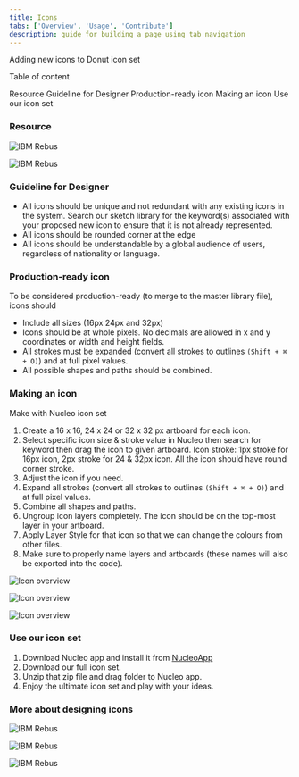 ```yaml
---
title: Icons
tabs: ['Overview', 'Usage', 'Contribute']
description: guide for building a page using tab navigation
---
```


<PageDescription>

Adding new icons to Donut icon set

</PageDescription>

Table of content

<AnchorLinks>
  <AnchorLink>Resource</AnchorLink>
  <AnchorLink>Guideline for Designer</AnchorLink>
  <AnchorLink>Production-ready icon</AnchorLink>
  <AnchorLink>Making an icon</AnchorLink>
  <AnchorLink>Use our icon set</AnchorLink>
</AnchorLinks>

### Resource

<Row className="resource-card-group">
<Column colMd={4} colLg={4} noGutterSm>
    <ResourceCard
      subTitle="Icon Manager"
      title="Nucleo App"
      aspectRatio="2:1"
      href="https://nucleoapp.com/"
      >

![IBM Rebus](../images/sketch-icon.png)

  </ResourceCard>
</Column>
<Column colMd={4} colLg={4} noGutterSm>
    <ResourceCard
      subTitle="All icons"
      title="Full icon set"
      actionIcon="download"
      aspectRatio="2:1"
      href="https://drive.google.com/file/d/1K5H5ggSIWgO6NG7qIkyaSQX_GZhNSm-U/view"
      >

![IBM Rebus](../images/sketch-icon.png)

  </ResourceCard>
</Column>
</Row>


### Guideline for Designer
- All icons should be unique and not redundant with any existing icons in the system. Search our sketch library for the keyword(s) associated with your proposed new icon to ensure that it is not already represented.
- All icons should be rounded corner at the edge
- All icons should be understandable by a global audience of users, regardless of nationality or language.

### Production-ready icon

To be considered production-ready (to merge to the master library file), icons should

- Include all sizes (16px 24px and 32px)
- Icons should be at whole pixels. No decimals are allowed in x and y coordinates or width and height fields.
- All strokes must be expanded (convert all strokes to outlines `(Shift + ⌘ + O)`) and at full pixel values.
- All possible shapes and paths should be combined.

### Making an icon

Make with Nucleo icon set

1. Create a 16 x 16, 24 x 24 or 32 x 32 px artboard for each icon.
2. Select specific icon size & stroke value in Nucleo then search for keyword then drag the icon to given artboard. Icon stroke: 1px stroke for 16px icon, 2px stroke for 24 & 32px icon. All the icon should have round corner stroke.
3. Adjust the icon if you need.
4. Expand all strokes (convert all strokes to outlines `(Shift + ⌘ + O)`) and at full pixel values.
5. Combine all shapes and paths.
6. Ungroup icon layers completely. The icon should be on the top-most layer in your artboard.
7. Apply Layer Style for that icon so that we can change the colours from other files.
8. Make sure to properly name layers and artboards (these names will also be exported into the code).

<Row>
<Column colMd={4} colLg={4}>

![Icon overview](./images/make-icon-1.jpg)

</Column>
<Column colMd={4} colLg={4}>

![Icon overview](./images/make-icon-2.jpg)

</Column>
<Column colMd={4} colLg={4}>

![Icon overview](./images/make-icon-3.jpg)

</Column>
</Row>

### Use our icon set

1. Download Nucleo app and install it from [NucleoApp](https://nucleoapp.com/)
2. Download our full icon set.
3. Unzip that zip file and drag folder to Nucleo app.
4. Enjoy the ultimate icon set and play with your ideas.


### More about designing icons

<Row className="resource-card-group">
<Column colMd={4} colLg={4} noGutterSm>
    <ResourceCard
      subTitle="Link"
      title="Tips on design icon for User Interface"
      aspectRatio="2:1"
      href="https://medium.muz.li/icon-set-3b4fc87dc6b5?gi=53275cc041c7"
      >

![IBM Rebus](../images/sketch-icon.png)

  </ResourceCard>
</Column>
<Column colMd={4} colLg={4} noGutterSm>
    <ResourceCard
      subTitle="Link"
      title="IBM Carbon design system"
      aspectRatio="2:1"
      href="https://www.carbondesignsystem.com/guidelines/icons/library"
      >

![IBM Rebus](../images/sketch-icon.png)

  </ResourceCard>
</Column>
<Column colMd={4} colLg={4} noGutterSm>
    <ResourceCard
      subTitle="Link"
      title="Keylines & Optical Effects"
      aspectRatio="2:1"
      href="https://medium.muz.li/optical-effects-9fca82b4cd9a"
      >

![IBM Rebus](../images/sketch-icon.png)

  </ResourceCard>
</Column>

</Row>